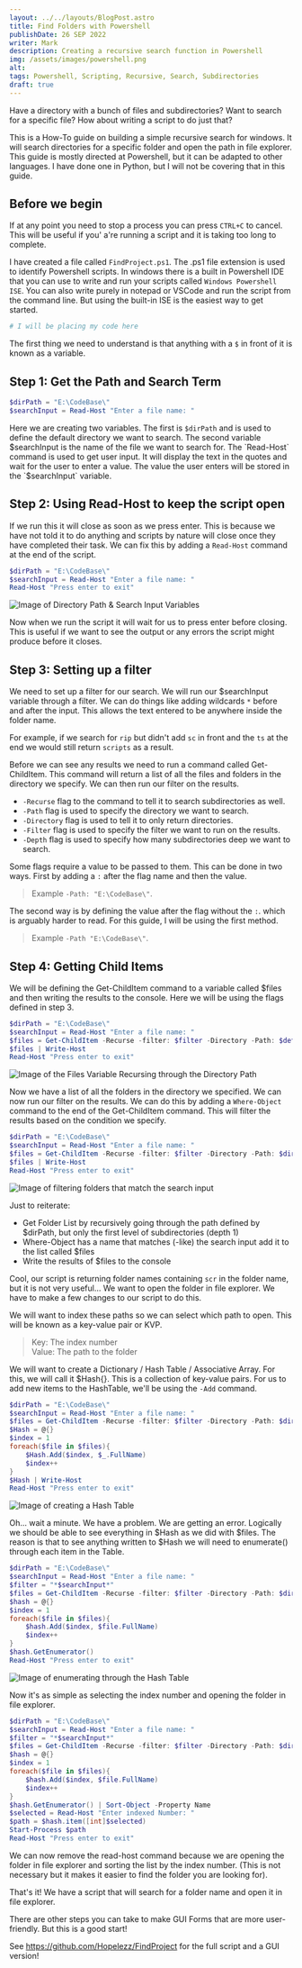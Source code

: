 ```yaml
---
layout: ../../layouts/BlogPost.astro
title: Find Folders with Powershell
publishDate: 26 SEP 2022
writer: Mark
description: Creating a recursive search function in Powershell
img: /assets/images/powershell.png
alt: 
tags: Powershell, Scripting, Recursive, Search, Subdirectories
draft: true
---
```


Have a directory with a bunch of files and subdirectories? Want to search for a specific file? How about writing a script to do just that?

This is a How-To guide on building a simple recursive search for windows. It will search directories for a specific folder and open the path in file explorer. This guide is mostly directed at Powershell, but it can be adapted to other languages. I have done one in Python, but I will not be covering that in this guide.


## Before we begin

If at any point you need to stop a process you can press `CTRL+C` to cancel. This will be useful if you' a're running a script and it is taking too long to complete.

I have created a file called `FindProject.ps1`. The .ps1 file extension is used to identify Powershell scripts. In windows there is a built in Powershell IDE that you can use to write and run your scripts called `Windows Powershell ISE`. You can also write purely in notepad or VSCode and run the script from the command line. But using the built-in ISE is the easiest way to get started.

```powershell title="FindProject.ps1"
# I will be placing my code here
```
The first thing we need to understand is that anything with a `$` in front of it is known as a variable. 

## Step 1: Get the Path and Search Term

```powershell title="FindProject.ps1"
$dirPath = "E:\CodeBase\"
$searchInput = Read-Host "Enter a file name: "
```
Here we are creating two variables. The first is `$dirPath` and is used to define the default directory we want to search. The second variable $searchInput is the name of the file we want to search for. The `Read-Host` command is used to get user input. It will display the text in the quotes and wait for the user to enter a value. The value the user enters will be stored in the `$searchInput` variable.

## Step 2: Using Read-Host to keep the script open

If we run this it will close as soon as we press enter. This is because we have not told it to do anything and scripts by nature will close once they have completed their task. We can fix this by adding a `Read-Host` command at the end of the script.

```powershell title="FindProject.ps1"
$dirPath = "E:\CodeBase\"
$searchInput = Read-Host "Enter a file name: "
Read-Host "Press enter to exit"
```
<img src="/assets/images/SearchImages/Search2.png" alt="Image of Directory Path & Search Input Variables "  Max-height="400" />

Now when we run the script it will wait for us to press enter before closing. This is useful if we want to see the output or any errors the script might produce before it closes.

## Step 3: Setting up a filter

We need to set up a filter for our search. We will run our $searchInput variable through a filter. We can do things like adding wildcards `*` before and after the input. This allows the text entered to be anywhere inside the folder name. 

For example, if we search for `rip` but didn't add `sc` in front and the `ts` at the end we would still return `scripts` as a result. 

Before we can see any results we need to run a command called Get-ChildItem. This command will return a list of all the files and folders in the directory we specify. We can then run our filter on the results.

- `-Recurse` flag to the command to tell it to search subdirectories as well.
- `-Path` flag is used to specify the directory we want to search. 
- `-Directory` flag is used to tell it to only return directories.
- `-Filter` flag is used to specify the filter we want to run on the results.
- `-Depth` flag is used to specify how many subdirectories deep we want to search. 

Some flags require a value to be passed to them. This can be done in two ways. First by adding a `:` after the flag name and then the value. 
> Example `-Path: "E:\CodeBase\"`. 

The second way is by defining the value after the flag without the `:`. which is arguably harder to read. For this guide, I will be using the first method. 

>Example `-Path "E:\CodeBase\"`. 

## Step 4: Getting Child Items

We will be defining the Get-ChildItem command to a variable called $files and then writing the results to the console. Here we will be using the flags defined in step 3.

```powershell title="FindProject.ps1"
$dirPath = "E:\CodeBase\"
$searchInput = Read-Host "Enter a file name: "
$files = Get-ChildItem -Recurse -filter: $filter -Directory -Path: $defaultPath -Depth 1 
$files | Write-Host
Read-Host "Press enter to exit"
```
<img src="/assets/images/SearchImages/Search3.png" alt="Image of the Files Variable Recursing through the Directory Path"  Max-height="400" />

Now we have a list of all the folders in the directory we specified. We can now run our filter on the results. We can do this by adding a `Where-Object` command to the end of the Get-ChildItem command. This will filter the results based on the condition we specify. 

```powershell title="FindProject.ps1"
$dirPath = "E:\CodeBase\"
$searchInput = Read-Host "Enter a file name: "
$files = Get-ChildItem -Recurse -filter: $filter -Directory -Path: $dirPath -Depth 1 | Where-Object {$_.FullName -like "*$searchInput*"}
$files | Write-Host
Read-Host "Press enter to exit"
```
<img src="/assets/images/SearchImages/Search4.png" alt="Image of filtering folders that match the search input"  Max-height="400" />

Just to reiterate: 
- Get Folder List by recursively going through the path defined by $dirPath, but only the first level of subdirectories (depth 1)
- Where-Object has a name that matches (-like) the search input add it to the list called $files
- Write the results of $files to the console

Cool, our script is returning folder names containing `scr` in the folder name, but it is not very useful... We want to open the folder in file explorer. We have to make a few changes to our script to do this.

We will want to index these paths so we can select which path to open. This will be known as a key-value pair or KVP. 

> Key: The index number
> <br />Value: The path to the folder

We will want to create a Dictionary / Hash Table / Associative Array. For this, we will call it $Hash{}. This is a collection of key-value pairs. For us to add new items to the HashTable, we'll be using the `-Add` command. 

```powershell title="FindProject.ps1"
$dirPath = "E:\CodeBase\"
$searchInput = Read-Host "Enter a file name: "
$files = Get-ChildItem -Recurse -filter: $filter -Directory -Path: $dirPath -Depth 1 | Where-Object {$_.FullName -like "*$searchInput*"}
$Hash = @{}
$index = 1
foreach($file in $files){
    $Hash.Add($index, $_.FullName)
    $index++
}
$Hash | Write-Host
Read-Host "Press enter to exit"
```
<img src="/assets/images/SearchImages/Search5.png" alt="Image of creating a Hash Table"  Max-height="400" />

Oh... wait a minute. We have a problem. We are getting an error. Logically we should be able to see everything in $Hash as we did with $files. The reason is that to see anything written to $Hash we will need to enumerate() through each item in the Table. 

```powershell title="FindProject.ps1"
$dirPath = "E:\CodeBase\"
$searchInput = Read-Host "Enter a file name: "
$filter = "*$searchInput*"
$files = Get-ChildItem -Recurse -filter: $filter -Directory -Path: $dirPath -Depth 1
$hash = @{}
$index = 1
foreach($file in $files){
    $hash.Add($index, $file.FullName)
    $index++
}
$hash.GetEnumerator()
Read-Host "Press enter to exit"
```
<img src="/assets/images/SearchImages/Search6.png" alt="Image of enumerating through the Hash Table"  Max-height="400" />

Now it's as simple as selecting the index number and opening the folder in file explorer. 

```powershell title="FindProject.ps1"
$dirPath = "E:\CodeBase\"
$searchInput = Read-Host "Enter a file name: "
$filter = "*$searchInput*"
$files = Get-ChildItem -Recurse -filter: $filter -Directory -Path: $dirPath -Depth 1
$hash = @{}
$index = 1
foreach($file in $files){
    $hash.Add($index, $file.FullName)
    $index++
}
$hash.GetEnumerator() | Sort-Object -Property Name 
$selected = Read-Host "Enter indexed Number: "
$path = $hash.item([int]$selected)
Start-Process $path
Read-Host "Press enter to exit"
```

We can now remove the read-host command because we are opening the folder in file explorer and sorting the list by the index number. (This is not necessary but it makes it easier to find the folder you are looking for).

That's it! We have a script that will search for a folder name and open it in file explorer.

There are other steps you can take to make GUI Forms that are more user-friendly. But this is a good start!

See https://github.com/Hopelezz/FindProject for the full script and a GUI version!

